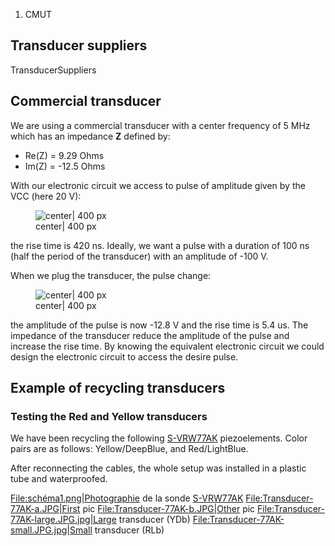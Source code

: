 # CMUT

{{PendingWork}}

{{Template:PartTransducer}}

== Transducer suppliers ==

TransducerSuppliers 

==Commercial transducer==

We are using a commercial transducer with a center frequency of 5 MHz which has an impedance '''Z''' defined by:
* Re(Z) = 9.29 Ohms
* Im(Z) = -12.5 Ohms

With our electronic circuit we access to pulse of amplitude given by the VCC (here 20 V):

[[File:raw_pulse.png| center| 400 px]]

the rise time is 420 ns. Ideally, we want a pulse with a duration of 100 ns (half the period of the transducer) with an amplitude of -100 V.

When we plug the transducer, the pulse change:

[[File:transducer_pulse.png| center| 400 px]]

the amplitude of the pulse is now -12.8 V and the rise time is 5.4 us. The impedance of the transducer reduce the amplitude of the pulse and increase the rise time. By knowing the equivalent electronic circuit we could design the electronic circuit to access the desire pulse.

== Example of recycling transducers ==

===Testing the Red and Yellow transducers ===

We have been recycling the following [[S-VRW77AK]] piezoelements. Color pairs are as follows: Yellow/DeepBlue, and Red/LightBlue.

After reconnecting the cables, the whole setup was installed in a plastic tube and waterproofed.
 
<gallery>
File:schéma1.png|Photographie de la sonde [[S-VRW77AK]]
File:Transducer-77AK-a.JPG|First pic
File:Transducer-77AK-b.JPG|Other pic
File:Transducer-77AK-large.JPG.jpg|Large transducer (YDb)
File:Transducer-77AK-small.JPG.jpg|Small transducer (RLb)
</gallery>